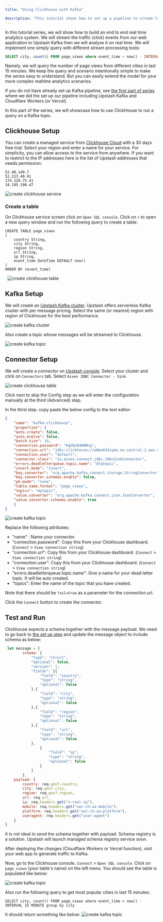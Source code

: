 ```yaml
---
title: "Using Clickhouse with Kafka"

description: "This tutorial shows how to set up a pipeline to stream traffic events to Upstash Kafka and analyse with Clickhouse"
---
```


In this tutorial series, we will show how to build an end to end real time analytics system. We will stream the traffic (click) events from our web application to Upstash Kafka then we will analyse it on real time. We will implement one simply query with different stream processing tools:

```sql
SELECT city, count() FROM page_views where event_time > now() - INTERVAL 15 MINUTE group by city
```

Namely, we will query the number of page views from different cities in last 15 minutes. We keep the query and scenario intentionally simple to make the series easy to understand. But you can easily extend the model for your more complex realtime analytics scenarios.  

If you do not have already set up Kafka pipeline, see [the first part of series](./realtime_analytics_serverless_kafka_setup.md) where we did the set up our pipeline including Upstash Kafka and Cloudflare Workers (or Vercel). 
 
In this part of the series, we will showcase how to use ClickHouse to run a query on a Kafka topic.

## Clickhouse Setup
You can create a managed service from [Clickhouse Cloud](https://https://clickhouse.cloud/) with a 30 days free trial. Select your region and enter a name for your service. For simplicity, you can allow access to the service from anywhere. If you want to restrict to the IP addresses here is the list of Upstash addresses that needs permission:
```text
52.48.149.7
52.213.40.91
174.129.75.41
34.195.190.47
```


![create clickhouse service](/img/clickhouse/ss1.png)

### Create a table
On Clickhouse service screen click on `Open SQL console`. Click on `+` to open a new query window and run the following query to create a table:
```
CREATE TABLE page_views
(
    country String,
    city String,
    region String,
    url String,
    ip String,
    event_time DateTime DEFAULT now()  
)
ORDER BY (event_time)
```
&nbsp;
![create clickhouse table](/img/clickhouse/ss7.png)


## Kafka Setup
We will create an [Upstash Kafka cluster](https://console.upstash.com/kafka). Upstash offers serverless Kafka cluster with per message pricing. Select the same (or nearest) region with region of Clickhouse for the best performance.
&nbsp;

![create kafka cluster](/img/clickhouse/ss8.png)

Also create a topic whose messages will be streamed to Clickhouse.
&nbsp;

![create kafka topic](/img/clickhouse/ss9.png)


## Connector Setup
We will create a connector on [Upstash console](https://console.upstash.com/kafka). Select your cluster and click on `Connectors` tab. Select `Aiven JDBC Connector - Sink`

![create clickhouse table](/img/clickhouse/ss2.png)


Click next to skip the Config step as we will enter the configuration manually at the third (Advanced) step.

In the third step. copy paste the below config to the text editor:

```json
{
    "name": "kafka-clickhouse",
    "properties": {
    "auto.create": false,
    "auto.evolve": false,
    "batch.size": 10,
    "connection.password": "KqVQvD4HWMng",
    "connection.url": "jdbc:clickhouse://a8mo654iq4e.eu-central-1.aws.clickhouse.cloud:8443/default?ssl=true",
    "connection.user": "default",
    "connector.class": "io.aiven.connect.jdbc.JdbcSinkConnector",
    "errors.deadletterqueue.topic.name": "dlqtopic",
    "insert.mode": "insert",
    "key.converter": "org.apache.kafka.connect.storage.StringConverter",
    "key.converter.schemas.enable": false,
    "pk.mode": "none",
    "table.name.format": "page_views",
    "topics": "mytopic",
    "value.converter": "org.apache.kafka.connect.json.JsonConverter",
    "value.converter.schemas.enable": true
	}
}
```

![create kafka topic](/img/clickhouse/ss4.png)

Replace the following attributes:

- "name" : Name your connector.
- "connection.password": Copy this from your Clickhouse dashboard. (`Connect` > `View connection string`)
- "connection.url": Copy this from your Clickhouse dashboard. (`Connect` > `View connection string`)
- "connection.user": Copy this from your Clickhouse dashboard. (`Connect` > `View connection string`)
- "errors.deadletterqueue.topic.name": Give a name for your dead letter topic. It will be auto created.
- "topics": Enter the name of the topic that you have created.

Note that there should be `?ssl=true` as a parameter for the connection.url.

Click the `Connect` button to create the connector.

## Test and Run
Clickhouse expects a schema together with the message payload. We need to go back to [the set up step](realtime_analytics_serverless_kafka_setup.md) and update the message object to include schema as below:
```js
 let message = {
        schema: {
            "type": "struct",
            "optional": false,
            "version": 1,
            "fields": [{
                "field": "country",
                "type": "string",
                "optional": false
            },{
                "field": "city",
                "type": "string",
                "optional": false
            },{
                "field": "region",
                "type": "string",
                "optional": false
            },{
                "field": "url",
                "type": "string",
                "optional": false
            },
                {
                    "field": "ip",
                    "type": "string",
                    "optional": false
                }
            ]
        },
    payload: {
        country: req.geo?.country,
        city: req.geo?.city,
        region: req.geo?.region,
        url: req.url,
        ip: req.headers.get("x-real-ip"),
        mobile: req.headers.get("sec-ch-ua-mobile"),
        platform: req.headers.get("sec-ch-ua-platform"),
        useragent: req.headers.get("user-agent")
    }
}

```


<Note>
It is not ideal to send the schema together with payload. Schema registry is a solution. Upstash will launch managed schema registry service soon.
</Note>

After deploying the changes (Cloudflare Workers or Vercel function), visit your web app to generate traffic to Kafka.

Now, go to the Clickhouse console. `Connect` > `Open SQL console`. Click on `page_views` (your table's name) on the left menu. You should see the table is populated like below:

![create kafka topic](/img/clickhouse/ss6.png)
                                                   
Also run the following query to get most popular cities in last 15 minutes:
```shell
SELECT city, count() FROM page_views where event_time > now() - INTERVAL 15 MINUTE group by city
```

It should return something like below:
![create kafka topic](/img/clickhouse/ss10.png)
                  

